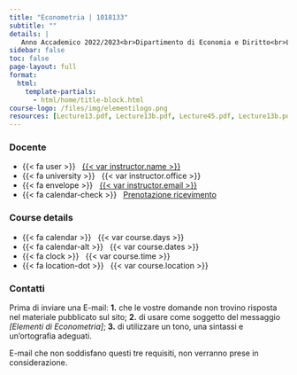 ```yaml
---
title: "Econometria | 1018133"
subtitle: ""
details: |
   Anno Accademico 2022/2023<br>Dipartimento di Economia e Diritto<br>Laurea triennale in Economia e Finanza<br>Sapienza, Sapienza, Università di Roma
sidebar: false
toc: false
page-layout: full
format:
  html:
    template-partials:
      - html/home/title-block.html
course-logo: /files/img/elementilogo.png
resources: [Lecture13.pdf, Lecture13b.pdf, Lecture45.pdf, Lecture13b.pdf, IntroduzioneR.Rmd]
---
```



::: {.home}

::: {.grid .course-details}

::: {.g-col-12 .g-col-sm-6 .g-col-md-4}
### Docente

- {{< fa user >}} &nbsp; [{{< var instructor.name >}}]({{< var instructor.url >}})
- {{< fa university >}} &nbsp; {{< var instructor.office >}}
- {{< fa envelope >}} &nbsp; <a href="mailto:{{< var instructor.email >}}">{{< var instructor.email >}}</a>
- {{< fa calendar-check >}} &nbsp; [Prenotazione ricevimento]({{< var instructor.appointment_url >}})
:::

::: {.g-col-12 .g-col-sm-6 .g-col-md-4}
### Course details

- {{< fa calendar >}} &nbsp; {{< var course.days >}}
- {{< fa calendar-alt >}} &nbsp; {{< var course.dates >}}
- {{< fa clock >}} &nbsp; {{< var course.time >}}
- {{< fa location-dot >}} &nbsp; {{< var course.location >}}

:::

::: {.g-col-12 .g-col-md-4 .contact-policy}
### Contatti
Prima di inviare una E-mail: **1.** che le vostre domande non trovino risposta nel materiale pubblicato sul sito; **2.** di usare come soggetto del messaggio _[Elementi di Econometria]_; **3.** di utilizzare un tono, una sintassi e un'ortografia adeguati.

E-mail che non soddisfano questi tre requisiti, non verranno prese in considerazione.
:::

:::


:::
